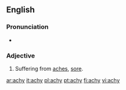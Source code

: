 ==English==

===Pronunciation===
* {{IPA|/eɪki/}}

===Adjective===
{{en-adj|ach|ier}}

# Suffering from [[ache]]s, [[sore]].

[[ar:achy]]
[[it:achy]]
[[pl:achy]]
[[pt:achy]]
[[fi:achy]]
[[vi:achy]]